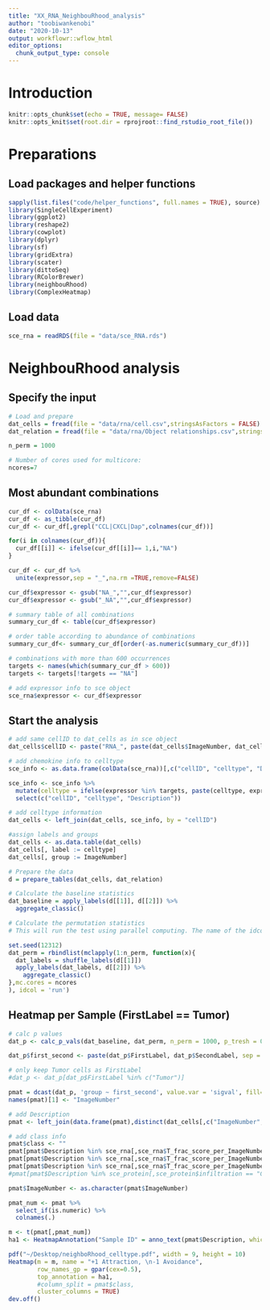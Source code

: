 ```yaml
---
title: "XX_RNA_NeighbouRhood_analysis"
author: "toobiwankenobi"
date: "2020-10-13"
output: workflowr::wflow_html
editor_options:
  chunk_output_type: console
---
```



# Introduction

```r
knitr::opts_chunk$set(echo = TRUE, message= FALSE)
knitr::opts_knit$set(root.dir = rprojroot::find_rstudio_root_file())
```

# Preparations

## Load packages and helper functions

```r
sapply(list.files("code/helper_functions", full.names = TRUE), source)
library(SingleCellExperiment)
library(ggplot2)
library(reshape2)
library(cowplot)
library(dplyr)
library(sf)
library(gridExtra)
library(scater)
library(dittoSeq)
library(RColorBrewer)
library(neighbouRhood)
library(ComplexHeatmap)
```

## Load data

```r
sce_rna = readRDS(file = "data/sce_RNA.rds")
```

# NeighbouRhood analysis

## Specify the input

```r
# Load and prepare
dat_cells = fread(file = "data/rna/cell.csv",stringsAsFactors = FALSE)
dat_relation = fread(file = "data/rna/Object relationships.csv",stringsAsFactors = FALSE)

n_perm = 1000

# Number of cores used for multicore:
ncores=7
```

## Most abundant combinations

```r
cur_df <- colData(sce_rna)
cur_df <- as_tibble(cur_df)
cur_df <- cur_df[,grepl("CCL|CXCL|Dap",colnames(cur_df))]

for(i in colnames(cur_df)){
  cur_df[[i]] <- ifelse(cur_df[[i]]== 1,i,"NA")
}

cur_df <- cur_df %>%
  unite(expressor,sep = "_",na.rm =TRUE,remove=FALSE)

cur_df$expressor <- gsub("NA_","",cur_df$expressor)
cur_df$expressor <- gsub("_NA","",cur_df$expressor)

# summary table of all combinations
summary_cur_df <- table(cur_df$expressor)

# order table according to abundance of combinations
summary_cur_df<- summary_cur_df[order(-as.numeric(summary_cur_df))]

# combinations with more than 600 occurrences
targets <- names(which(summary_cur_df > 600))
targets <- targets[!targets == "NA"]

# add expressor info to sce object
sce_rna$expressor <- cur_df$expressor
```

## Start the analysis

```r
# add same cellID to dat_cells as in sce object
dat_cells$cellID <- paste("RNA_", paste(dat_cells$ImageNumber, dat_cells$ObjectNumber, sep = "_"), sep = "")

# add chemokine info to celltype
sce_info <- as.data.frame(colData(sce_rna))[,c("cellID", "celltype", "Description", "expressor")]

sce_info <- sce_info %>%
  mutate(celltype = ifelse(expressor %in% targets, paste(celltype, expressor, sep = "_"), celltype)) %>%
  select(c("cellID", "celltype", "Description"))

# add celltype information
dat_cells <- left_join(dat_cells, sce_info, by = "cellID")

#assign labels and groups
dat_cells <- as.data.table(dat_cells)
dat_cells[, label := celltype]
dat_cells[, group := ImageNumber]

# Prepare the data
d = prepare_tables(dat_cells, dat_relation)

# Calculate the baseline statistics
dat_baseline = apply_labels(d[[1]], d[[2]]) %>%
  aggregate_classic()

# Calculate the permutation statistics
# This will run the test using parallel computing. The name of the idcol does actually not matter.

set.seed(12312)
dat_perm = rbindlist(mclapply(1:n_perm, function(x){
  dat_labels = shuffle_labels(d[[1]])
  apply_labels(dat_labels, d[[2]]) %>%
    aggregate_classic()
},mc.cores = ncores
), idcol = 'run')
```

## Heatmap per Sample (FirstLabel == Tumor)

```r
# calc p values
dat_p <- calc_p_vals(dat_baseline, dat_perm, n_perm = 1000, p_tresh = 0.01) 

dat_p$first_second <- paste(dat_p$FirstLabel, dat_p$SecondLabel, sep = "__")

# only keep Tumor cells as FirstLabel
#dat_p <- dat_p[dat_p$FirstLabel %in% c("Tumor")]

pmat = dcast(dat_p, 'group ~ first_second', value.var = 'sigval', fill=0, drop=F)
names(pmat)[1] <- "ImageNumber"

# add Description
pmat <- left_join(data.frame(pmat),distinct(dat_cells[,c("ImageNumber", "Description")], ImageNumber, .keep_all = TRUE))

# add class info 
pmat$class <- ""
pmat[pmat$Description %in% sce_rna[,sce_rna$T_frac_score_per_ImageNumber == "low"]$Description,]$class <- "low"
pmat[pmat$Description %in% sce_rna[,sce_rna$T_frac_score_per_ImageNumber == "med"]$Description,]$class <- "med"
pmat[pmat$Description %in% sce_rna[,sce_rna$T_frac_score_per_ImageNumber == "high"]$Description,]$class <- "high"
#pmat[pmat$Description %in% sce_protein[,sce_protein$infiltration == "Control"]$Description,]$class <- "Control"

pmat$ImageNumber <- as.character(pmat$ImageNumber)

pmat_num <- pmat %>%
  select_if(is.numeric) %>%
  colnames(.)

m <- t(pmat[,pmat_num])
ha1 <- HeatmapAnnotation("Sample ID" = anno_text(pmat$Description, which = "column", gp = gpar(cex=0.3)))

pdf("~/Desktop/neighboRhood_celltype.pdf", width = 9, height = 10)
Heatmap(m = m, name = "+1 Attraction, \n-1 Avoidance",
        row_names_gp = gpar(cex=0.5),
        top_annotation = ha1,
        #column_split = pmat$class,
        cluster_columns = TRUE)
dev.off()
```
